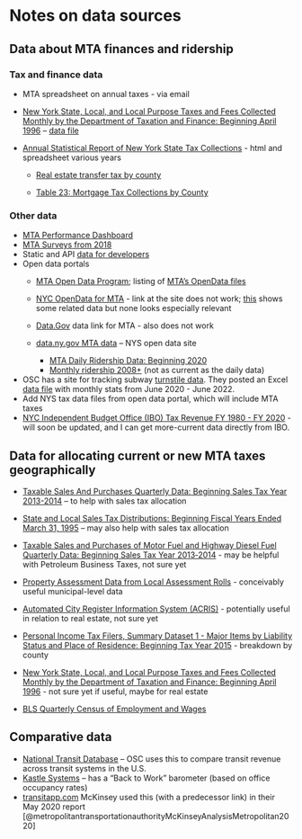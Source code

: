 # Notes on data sources

## Data about MTA finances and ridership

### Tax and finance data

-   MTA spreadsheet on annual taxes - via email

-   [New York State, Local, and Local Purpose Taxes and Fees Collected Monthly by the Department of Taxation and Finance: Beginning April 1996](https://data.ny.gov/Government-Finance/New-York-State-Local-and-Local-Purpose-Taxes-and-F/2vni-8tmb) -- [data file](https://data.ny.gov/Government-Finance/New-York-State-Local-and-Local-Purpose-Taxes-and-F/2vni-8tmb/data)

-   [Annual Statistical Report of New York State Tax Collections](https://www.tax.ny.gov/research/stats/statistics/stat_fy_collections.htm) - html and spreadsheet various years

    -   [Real estate transfer tax by county](Table%2017:%20Real%20Estate%20Transfer%20Tax%20Collections%20by%20County)

    -   [Table 23: Mortgage Tax Collections by County](https://www.tax.ny.gov/pdf/2020-2021%20collections/Table%2023.xlsx)

### Other data

-   [MTA Performance Dashboard](https://new.mta.info/transparency/metrics)
-   [MTA Surveys from 2018](https://new.mta.info/transparency/surveys)
-   Static and API [data for developers](http://web.mta.info/developers/developer-data-terms.html#data)
-   Open data portals
    -   [MTA Open Data Program](https://new.mta.info/open-data); listing of [MTA's OpenData files](https://new.mta.info/document/85371)

    -   [NYC OpenData for MTA](https://data.cityofnewyork.us/Transportation/MTA-Data/mmu8-8w8b) - link at the site does not work; [this](https://data.cityofnewyork.us/browse?q=mta&sortBy=relevance) shows some related data but none looks especially relevant

    -   [Data.Gov](https://catalog.data.gov/dataset/mta-data) data link for MTA - also does not work

    -   [data.ny.gov MTA data](https://data.ny.gov/browse?q=mta&sortBy=relevance) -- NYS open data site

        -   [MTA Daily Ridership Data: Beginning 2020](https://data.ny.gov/Transportation/MTA-Daily-Ridership-Data-Beginning-2020/vxuj-8kew)
        -   [Monthly ridership 2008+](https://data.ny.gov/Transportation/Metropolitan-Transportation-Authority-MTA-Monthly-/qqdg-h2tq) (not as current as the daily data)
-   OSC has a site for tracking subway [turnstile data](https://www.osc.state.ny.us/reports/osdc/impact-covid-19-pandemic-subway-ridership-new-york-city). They posted an Excel [data file](https://www.osc.state.ny.us/files/reports/osdc/excel/nyc-subway-usage-data-level-june-2022.xlsx) with monthly stats from June 2020 - June 2022.
-   Add NYS tax data files from open data portal, which will include MTA taxes
-   [NYC Independent Budget Office (IBO) Tax Revenue FY 1980 - FY 2020](https://data.cityofnewyork.us/City-Government/NYC-Independent-Budget-Office-IBO-Tax-Revenue-FY-1/hdnu-nbrh) - will soon be updated, and I can get more-current data directly from IBO.

## Data for allocating current or new MTA taxes geographically

-   [Taxable Sales And Purchases Quarterly Data: Beginning Sales Tax Year 2013-2014](https://data.ny.gov/Government-Finance/Taxable-Sales-And-Purchases-Quarterly-Data-Beginni/ny73-2j3u) -- to help with sales tax allocation

-   [State and Local Sales Tax Distributions: Beginning Fiscal Years Ended March 31, 1995](https://data.ny.gov/Government-Finance/State-and-Local-Sales-Tax-Distributions-Beginning-/5g2s-tnb7) -- may also help with sales tax allocation

-   [Taxable Sales and Purchases of Motor Fuel and Highway Diesel Fuel Quarterly Data: Beginning Sales Tax Year 2013‐2014](https://data.ny.gov/Government-Finance/Taxable-Sales-and-Purchases-of-Motor-Fuel-and-High/hgxa-ib84) - may be helpful with Petroleum Business Taxes, not sure yet

-   [Property Assessment Data from Local Assessment Rolls](https://data.ny.gov/Government-Finance/Property-Assessment-Data-from-Local-Assessment-Rol/7vem-aaz7) - conceivably useful municipal-level data

-   [Automated City Register Information System (ACRIS)](https://www1.nyc.gov/site/finance/taxes/acris.page) - potentially useful in relation to real estate, not sure yet

-   [Personal Income Tax Filers, Summary Dataset 1 - Major Items by Liability Status and Place of Residence: Beginning Tax Year 2015](https://data.ny.gov/Government-Finance/Personal-Income-Tax-Filers-Summary-Dataset-1-Major/73iw-kuxv) - breakdown by county

-   [New York State, Local, and Local Purpose Taxes and Fees Collected Monthly by the Department of Taxation and Finance: Beginning April 1996](https://data.ny.gov/Government-Finance/New-York-State-Local-and-Local-Purpose-Taxes-and-F/2vni-8tmb) - not sure yet if useful, maybe for real estate

-   [BLS Quarterly Census of Employment and Wages](https://www.bls.gov/cew/downloadable-data-files.htm)

## Comparative data

-   [National Transit Database](https://www.transit.dot.gov/ntd) -- OSC uses this to compare transit revenue across transit systems in the U.S.
-   [Kastle Systems](https://www.kastle.com/safety-wellness/getting-america-back-to-work/) -- has a "Back to Work" barometer (based on office occupancy rates)
-   [transitapp.com](https://transitapp.com/APTA) McKinsey used this (with a predecessor link) in their May 2020 report [@metropolitantransportationauthorityMcKinseyAnalysisMetropolitan2020]
